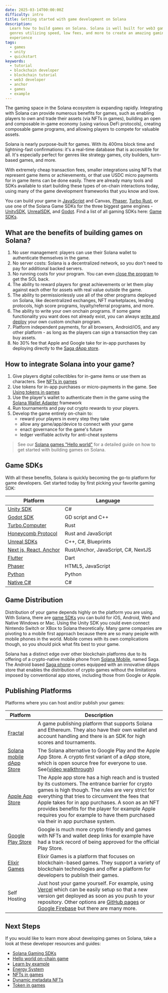 ```yaml
---
date: 2025-03-14T00:00:00Z
difficulty: intro
title: Getting started with game development on Solana
description:
  Learn how to build games on Solana. Solana is well built for web3 games of all
  genres utilizing speed, low fees, and more to create an amazing gaming
  experience
tags:
  - games
  - unity
  - quickstart
keywords:
  - tutorial
  - blockchain developer
  - blockchain tutorial
  - web3 developer
  - anchor
  - games
  - example
---
```


The gaming space in the Solana ecosystem is expanding rapidly. Integrating with
Solana can provide numerous benefits for games, such as enabling players to own
and trade their assets (via NFTs in games), building an open and composable
in-game economy (using various DeFi protocols), creating composable game
programs, and allowing players to compete for valuable assets.

Solana is nearly purpose-built for games. With its 400ms block time and
lightning-fast confirmations: it's a real-time database that is accessible for
all. It's especially perfect for genres like strategy games, city builders,
turn-based games, and more.

With extremely cheap transaction fees, smaller integrations using NFTs that
represent game items or achievements, or that use USDC micro payments for in
game items can be done easily. There are already many tools and SDKs available
to start building these types of on-chain interactions today, using many of the
game development frameworks that you know and love.

You can build your game in
[JavaScript](https://solana.com/docs/clients/javascript) and Canvas,
[Phaser](https://github.com/Bread-Heads-NFT/phaser-solana-platformer-template),
[Turbo Rust](https://turbo.computer/), or use one of the Solana Game SDKs for
the three biggest game engines -
[UnitySDK](/docs/clients/game-sdks#unity-sdk),
[UnrealSDK](https://github.com/staratlasmeta/FoundationKit), and
[Godot](https://github.com/Virus-Axel/godot-solana-sdk). Find a list of all
gaming SDKs here: [Game SDKs](/docs/clients/game-sdks).

## What are the benefits of building games on Solana?

1. No user management: players can use their Solana wallet to authenticate
   themselves in the game.
2. No server costs: Solana is a decentralized network, so you don't need to pay
   for additional backed servers.
3. No running costs for your program. You can even
   [close the program](/developers/guides/getstarted/solana-token-airdrop-and-faucets#6-reuse-devnet-sol)
   to get the SOL back.
4. The ability to reward players for great achievements or let them play against
   each other for assets with real value outside the game.
5. The ability to permissionlessly use all of the other programs deployed on
   Solana, like decentralized exchanges, NFT marketplaces, lending protocols,
   high score programs, loyalty/referral programs, and more.
6. The ability to write your own onchain programs. If some game functionality
   you want does not already exist, you can always
   [write and deploy](/docs/core/programs) your own custom onchain program.
7. Platform independent payments, for all browsers, Android/iOS, and any other
   platform - as long as the players can sign a transaction they can buy assets.
8. No 30% fee that Apple and Google take for in-app purchases by deploying
   directly to the
   [Saga dApp store](https://docs.solanamobile.com/dapp-publishing/intro).

## How to integrate Solana into your game?

1. Give players digital collectibles for in-game items or use them as
   characters. See [NFTs in games](/developers/guides/games/nfts-in-games)
2. Use tokens for in-app purchases or micro-payments in the game. See
   [Using tokens in games](/developers/guides/games/interact-with-tokens)
3. Use the player's wallet to authenticate them in the game using the
   [Solana Wallet Adapter](https://github.com/anza-xyz/wallet-adapter) framework
4. Run tournaments and pay out crypto rewards to your players.
5. Develop the game entirely on-chain to:
   - reward your players in every step they take
   - allow any game/app/device to connect with your game
   - enact governance for the game's future
   - ledger verifiable activity for anti-cheat systems

> See our [Solana games "Hello world"](/developers/guides/games/hello-world) for
> a detailed guide on how to get started with building games on Solana.

## Game SDKs

With all these benefits, Solana is quickly becoming the go-to platform for game
developers. Get started today by first picking your favorite gaming SDK:

| Platform                                                                             | Language                            |
| ------------------------------------------------------------------------------------ | ----------------------------------- |
| [Unity SDK](/docs/clients/game-sdks#unity-sdk)                            | C#                                  |
| [Godot SDK](/docs/clients/game-sdks#godot-sdk)                            | GD script and C++                   |
| [Turbo.Computer](/docs/clients/game-sdks#turbo-computer-rust-game-engine) | Rust                                |
| [Honeycomb Protocol](/docs/clients/game-sdks#honeycomb-protocol)          | Rust and JavaScript                 |
| [Unreal SDKs](/docs/clients/game-sdks#unreal-sdks)                        | C++, C#, Blueprints                 |
| [Next js, React, Anchor](/docs/clients/game-sdks#next-js-react-anchor)    | Rust/Anchor, JavaScript, C#, NextJS |
| [Flutter](/docs/clients/game-sdks#flutter)                                | Dart                                |
| [Phaser](/docs/clients/game-sdks#phaser)                                  | HTML5, JavaScript                   |
| [Python](/docs/clients/game-sdks#python)                                  | Python                              |
| [Native C#](/docs/clients/game-sdks#native-c)                             | C#                                  |

## Game Distribution

Distribution of your game depends highly on the platform you are using. With
Solana, there are [game SDKs](#game-sdks) you can build for iOS, Android, Web
and Native Windows or Mac. Using the Unity SDK you could even connect Nintendo
Switch or XBox to Solana theoretically. Many game companies are pivoting to a
mobile first approach because there are so many people with mobile phones in the
world. Mobile comes with its own complications though, so you should pick what
fits best to your game.

Solana has a distinct edge over other blockchain platforms due to its offering
of a crypto-native mobile phone from [Solana Mobile](https://solanamobile.com),
named Saga. The Android based [Saga phone](https://solanamobile.com/hardware)
comes equipped with an innovative dApps store that enables the distribution of
crypto games without the limitations imposed by conventional app stores,
including those from Google or Apple.

## Publishing Platforms

Platforms where you can host and/or publish your games:

| Platform                                                                                         | Description                                                                                                                                                                                                                                                                                                                                                                                         |
| ------------------------------------------------------------------------------------------------ | --------------------------------------------------------------------------------------------------------------------------------------------------------------------------------------------------------------------------------------------------------------------------------------------------------------------------------------------------------------------------------------------------- |
| [Fractal](https://www.fractal.is/games)                                                               | A game publishing platform that supports Solana and Ethereum. They also have their own wallet and account handling and there is an SDK for high scores and tournaments.                                                                                                                                                                                                                             |
| [Solana mobile dApp Store](https://github.com/solana-mobile/dapp-publishing/blob/main/README.md) | The Solana alternative to Google Play and the Apple App Store. A crypto first variant of a dApp store, which is open source free for everyone to use. See([video walkthrough](https://youtu.be/IgeE1mg1aYk?si=fZmU1WNiW-kR3qFa))                                                                                                                                                                    |
| [Apple App Store](https://www.apple.com/app-store/)                                           | The Apple app store has a high reach and is trusted by its customers. The entrance barrier for crypto games is high though. The rules are very strict for everything that tries to circumvent the fees that Apple takes for in app purchases. A soon as an NFT provides benefits for the player for example Apple requires you for example to have them purchased via their in app purchase system. |
| [Google Play Store](https://play.google.com/store/games)                                         | Google is much more crypto friendly and games with NFTs and wallet deep links for example have had a track record of being approved for the official Play Store.                                                                                                                                                                                                                                    |
| [Elixir Games](https://elixir.games/)                                                            | Elixir Games is a platform that focuses on blockchain-based games. They support a variety of blockchain technologies and offer a platform for developers to publish their games.                                                                                                                                                                                                                    |
| Self Hosting                                                                                     | Just host your game yourself. For example, using [Vercel](https://vercel.com/) which can be easily setup so that a new version get deployed as soon as you push to your repository. Other options are [GitHub pages](https://pages.github.com/) or [Google Firebase](https://firebase.google.com/docs/hosting) but there are many more.                                                             |

## Next Steps

If you would like to learn more about developing games on Solana, take a look at
these developer resources and guides:

- [Solana Gaming SDKs](/docs/clients/game-sdks)
- [Hello world on-chain game](/developers/guides/games/hello-world)
- [Learn by example](/developers/guides/games/game-examples)
- [Energy System](/developers/guides/games/energy-system)
- [NFTs in games](/developers/guides/games/nfts-in-games)
- [Dynamic metadata NFTs](/developers/guides/token-extensions/dynamic-meta-data-nft)
- [Token in games](/developers/guides/games/interact-with-tokens)
